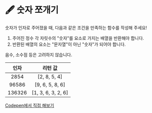
# 🖋  숫자 쪼개기

숫자가 인자로 주어졌을 때, 다음과 같은 조건을 만족하는 함수를 작성해 주세요!

1. 주어진 정수 각 자릿수의 "숫자"를 요소로 가지는 배열을 반환해야 합니다.
2. 반환된 배열의 요소는 "문자열"이 아닌 "숫자"가 되어야 합니다.

<Callout type="info" emoji="ℹ️">
음수, 소수점 등은 고려하지 않습니다.
</Callout>

|   인자   |         리턴 값        |
| :----: | :-----------------: |
|  2854  |    \[2, 8, 5, 4]    |
|  96586 |   \[9, 6, 5, 8, 6]  |
| 136326 | \[1, 3, 6, 3, 2, 6] |

[Codepen에서 직접 해보기](https://codepen.io/vanillacoding/pen/qBPGQvq)